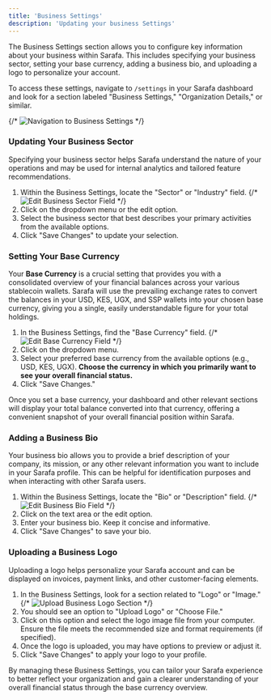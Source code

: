 ```yaml
---
title: 'Business Settings'
description: 'Updating your business Settings'
---
```


The Business Settings section allows you to configure key information about your business within Sarafa. This includes specifying your business sector, setting your base currency, adding a business bio, and uploading a logo to personalize your account.

To access these settings, navigate to `/settings` in your Sarafa dashboard and look for a section labeled "Business Settings," "Organization Details," or similar.

{/* <Image src="/images/business-settings-navigation-placeholder.png" alt="Navigation to Business Settings" /> */}

### Updating Your Business Sector

Specifying your business sector helps Sarafa understand the nature of your operations and may be used for internal analytics and tailored feature recommendations.

1.  Within the Business Settings, locate the "Sector" or "Industry" field.
    {/* <Image src="/images/edit-business-sector-placeholder.png" alt="Edit Business Sector Field" /> */}
2.  Click on the dropdown menu or the edit option.
3.  Select the business sector that best describes your primary activities from the available options.
4.  Click "Save Changes" to update your selection.

### Setting Your Base Currency

Your **Base Currency** is a crucial setting that provides you with a consolidated overview of your financial balances across your various stablecoin wallets. Sarafa will use the prevailing exchange rates to convert the balances in your USD, KES, UGX, and SSP wallets into your chosen base currency, giving you a single, easily understandable figure for your total holdings.

1.  In the Business Settings, find the "Base Currency" field.
    {/* <Image src="/images/edit-base-currency-placeholder.png" alt="Edit Base Currency Field" /> */}
2.  Click on the dropdown menu.
3.  Select your preferred base currency from the available options (e.g., USD, KES, UGX). **Choose the currency in which you primarily want to see your overall financial status.**
4.  Click "Save Changes."

Once you set a base currency, your dashboard and other relevant sections will display your total balance converted into that currency, offering a convenient snapshot of your overall financial position within Sarafa.

### Adding a Business Bio

Your business bio allows you to provide a brief description of your company, its mission, or any other relevant information you want to include in your Sarafa profile. This can be helpful for identification purposes and when interacting with other Sarafa users.

1.  Within the Business Settings, locate the "Bio" or "Description" field.
    {/* <Image src="/images/edit-business-bio-placeholder.png" alt="Edit Business Bio Field" /> */}
2.  Click on the text area or the edit option.
3.  Enter your business bio. Keep it concise and informative.
4.  Click "Save Changes" to save your bio.

### Uploading a Business Logo

Uploading a logo helps personalize your Sarafa account and can be displayed on invoices, payment links, and other customer-facing elements.

1.  In the Business Settings, look for a section related to "Logo" or "Image."
    {/* <Image src="/images/upload-business-logo-placeholder.png" alt="Upload Business Logo Section" /> */}
2.  You should see an option to "Upload Logo" or "Choose File."
3.  Click on this option and select the logo image file from your computer. Ensure the file meets the recommended size and format requirements (if specified).
4.  Once the logo is uploaded, you may have options to preview or adjust it.
5.  Click "Save Changes" to apply your logo to your profile.

By managing these Business Settings, you can tailor your Sarafa experience to better reflect your organization and gain a clearer understanding of your overall financial status through the base currency overview.

